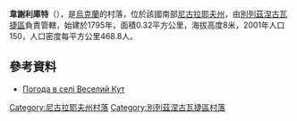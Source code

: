 {{coord|47|9|17|N|32|54|38|E|scale:100000|display=title}}

'''韋謝利庫特'''（{{lang-uk|Веселий Кут}}），是[[烏克蘭|烏克蘭]]的村落，位於該國南部[[尼古拉耶夫州|尼古拉耶夫州]]，由[[別列茲涅古瓦捷區|別列茲涅古瓦捷區]]負責管轄，始建於1795年，面積0.32平方公里，海拔高度8米，2001年人口150，人口密度每平方公里468.8人。

==參考資料==
* [http://weather.in.ua/ua/nikolaevskaja/3435 Погода в селі Веселий Кут] {{Wayback|url=http://weather.in.ua/ua/nikolaevskaja/3435 |date=20160607055027 }}

[[Category:尼古拉耶夫州村落|Category:尼古拉耶夫州村落]]
[[Category:別列茲涅古瓦捷區村落|Category:別列茲涅古瓦捷區村落]]


{{Mykolaiv-geo-stub}}